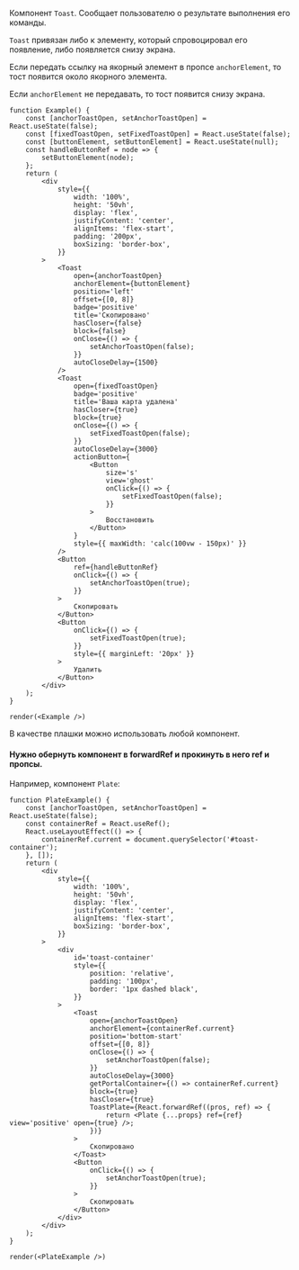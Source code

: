 

Компонент `Toast`. Cообщает пользователю о результате выполнения его команды.

`Toast` привязан либо к элементу, который спровоцировал его появление, либо появляется снизу экрана.

Если передать ссылку на якорный элемент в пропсе `anchorElement`, то тост появится около якорного элемента.

Если `anchorElement` не передавать, то тост появится снизу экрана.

```tsx live
function Example() {
    const [anchorToastOpen, setAnchorToastOpen] = React.useState(false);
    const [fixedToastOpen, setFixedToastOpen] = React.useState(false);
    const [buttonElement, setButtonElement] = React.useState(null);
    const handleButtonRef = node => {
        setButtonElement(node);
    };
    return (
        <div
            style={{
                width: '100%',
                height: '50vh',
                display: 'flex',
                justifyContent: 'center',
                alignItems: 'flex-start',
                padding: '200px',
                boxSizing: 'border-box',
            }}
        >
            <Toast
                open={anchorToastOpen}
                anchorElement={buttonElement}
                position='left'
                offset={[0, 8]}
                badge='positive'
                title='Скопировано'
                hasCloser={false}
                block={false}
                onClose={() => {
                    setAnchorToastOpen(false);
                }}
                autoCloseDelay={1500}
            />
            <Toast
                open={fixedToastOpen}
                badge='positive'
                title='Ваша карта удалена'
                hasCloser={true}
                block={true}
                onClose={() => {
                    setFixedToastOpen(false);
                }}
                autoCloseDelay={3000}
                actionButton={
                    <Button
                        size='s'
                        view='ghost'
                        onClick={() => {
                            setFixedToastOpen(false);
                        }}
                    >
                        Восстановить
                    </Button>
                }
                style={{ maxWidth: 'calc(100vw - 150px)' }}
            />
            <Button
                ref={handleButtonRef}
                onClick={() => {
                    setAnchorToastOpen(true);
                }}
            >
                Скопировать
            </Button>
            <Button
                onClick={() => {
                    setFixedToastOpen(true);
                }}
                style={{ marginLeft: '20px' }}
            >
                Удалить
            </Button>
        </div>
    );
}

render(<Example />)
```

В качестве плашки можно использовать любой компонент.

#### Нужно обернуть компонент в forwardRef и прокинуть в него ref и пропсы.

Например, компонент `Plate`:

```tsx live
function PlateExample() {
    const [anchorToastOpen, setAnchorToastOpen] = React.useState(false);
    const containerRef = React.useRef();
    React.useLayoutEffect(() => {
        containerRef.current = document.querySelector('#toast-container');
    }, []);
    return (
        <div
            style={{
                width: '100%',
                height: '50vh',
                display: 'flex',
                justifyContent: 'center',
                alignItems: 'flex-start',
                boxSizing: 'border-box',
            }}
        >
            <div
                id='toast-container'
                style={{
                    position: 'relative',
                    padding: '100px',
                    border: '1px dashed black',
                }}
            >
                <Toast
                    open={anchorToastOpen}
                    anchorElement={containerRef.current}
                    position='bottom-start'
                    offset={[0, 8]}
                    onClose={() => {
                        setAnchorToastOpen(false);
                    }}
                    autoCloseDelay={3000}
                    getPortalContainer={() => containerRef.current}
                    block={true}
                    hasCloser={true}
                    ToastPlate={React.forwardRef((pros, ref) => {
                        return <Plate {...props} ref={ref} view='positive' open={true} />;
                    })}
                >
                    Скопировано
                </Toast>
                <Button
                    onClick={() => {
                        setAnchorToastOpen(true);
                    }}
                >
                    Скопировать
                </Button>
            </div>
        </div>
    );
}

render(<PlateExample />)
```
